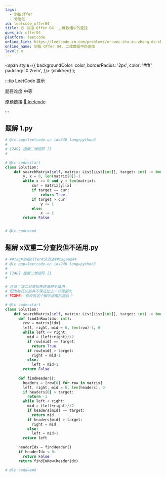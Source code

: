 ```yaml
---
tags:
  - 剑指offer
  - 分治法
id: leetcode_offer04
title: 🟡 剑指 Offer 04. 二维数组中的查找
ques_id: offer04
platform: leetcode
online_link: https://leetcode-cn.com/problems/er-wei-shu-zu-zhong-de-cha-zhao-lcof/
online_name: 剑指 Offer 04. 二维数组中的查找
level: m
---
```


  <span
    style={{
      backgroundColor: color,
      borderRadius: '2px',
      color: '#fff',
      padding: '0.2rem',
    }}>
    {children}
  </span>
);

:::tip LeetCode 提示

题目难度 <Highlight color="#ffc01e">中等</Highlight>

原题链接 [🔗 leetcode](https://leetcode-cn.com/problems/er-wei-shu-zu-zhong-de-cha-zhao-lcof/)

:::



## 题解 1.py

```py
# @lc app=leetcode.cn id=240 lang=python3
#
# [240] 搜索二维矩阵 II
#

# @lc code=start
class Solution:
    def searchMatrix(self, matrix: List[List[int]], target: int) -> bool:
        y, x = 0, len(matrix[0])-1
        while x >= 0 and y < len(matrix):
            cur = matrix[y][x]
            if target == cur:
                return True
            if target > cur:
                y += 1
            else:
                x -= 1
        return False


# @lc code=end
```

## 题解 x双重二分查找但不适用.py

```py
# ##tag#剑指offer#分治法##tagend##
# @lc app=leetcode.cn id=240 lang=python3
#
# [240] 搜索二维矩阵 II
#

# 注意：双二分查找在这道题不适用
# 因为每行头部并不保证比上一行尾部大
# FIXME: 有没有这个解法适用的题目？

# @lc code=start
class Solution:
    def searchMatrix(self, matrix: List[List[int]], target: int) -> bool:
      def findInRow(idx: int):
        row = matrix[idx]
        left, right, mid = 0, len(row)-1, 0
        while left <= right:
          mid = (left+right)//2
          if row[mid] == target:
            return True
          if row[mid] > target:
            right = mid-1
          else:
            left = mid+1
        return False
      
      def findHeader():
        headers = [row[0] for row in matrix]
        left, right, mid = 0, len(headers), 0
        if headers[0] > target:
          return -1
        while left < right:
          mid = (left+right)//2
          if headers[mid] == target:
            return mid
          if headers[mid] > target:
            right = mid
          else:
            left = mid+1
        return left
      
      headerIdx = findHeader()
      if headerIdx < 0:
        return False
      return findInRow(headerIdx)

# @lc code=end
```



